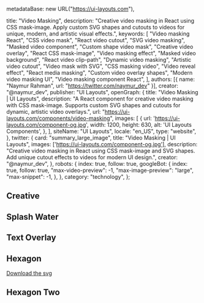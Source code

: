  metadataBase: new URL("https://ui-layouts.com"),

  title: "Video Masking",
  description:
    "Creative video masking in React using CSS mask-image. Apply custom SVG shapes and cutouts to videos for unique, modern, and artistic visual effects.",
  keywords: [
    "Video masking React",
    "CSS video mask",
    "React video cutout",
    "SVG video masking",
    "Masked video component",
    "Custom shape video mask",
    "Creative video overlay",
    "React CSS mask-image",
    "Video masking effect",
    "Masked video background",
    "React video clip-path",
    "Dynamic video masking",
    "Artistic video cutout",
    "Video mask with SVG",
    "CSS masking video",
    "Video reveal effect",
    "React media masking",
    "Custom video overlay shapes",
    "Modern video masking UI",
    "Video masking component React",
  ],
  authors: [{ name: "Naymur Rahman", url: "https://twitter.com/naymur_dev" }],
  creator: "@naymur_dev",
  publisher: "UI Layouts",
  openGraph: {
    title: "Video Masking | UI Layouts",
    description:
      "A React component for creative video masking with CSS mask-image. Supports custom SVG shapes and cutouts for dynamic, artistic video overlays.",
    url: "https://ui-layouts.com/components/video-masking",
    images: [
      {
        url: 'https://ui-layouts.com/component-og.jpg',
        width: 1200,
        height: 630,
        alt: 'UI Layouts Components',
      },
    ],
    siteName: "UI Layouts",
    locale: "en_US",
    type: "website",
  },
  twitter: {
    card: "summary_large_image",
    title: "Video Masking | UI Layouts",
    images: ['https://ui-layouts.com/component-og.jpg'],
    description:
      "Creative video masking in React using CSS mask-image and SVG shapes. Add unique cutout effects to videos for modern UI design.",
    creator: "@naymur_dev",
  },
  robots: {
    index: true,
    follow: true,
    googleBot: {
      index: true,
      follow: true,
      "max-video-preview": -1,
      "max-image-preview": "large",
      "max-snippet": -1,
    },
  },
  category: "technology",
};

## Creative

<ComponentCodePreview name='creative-videomasking' isFitheight />

## Splash Water

<ComponentCodePreview
  name='splashwater-videomasking'
  isFitheight
/>

## Text Overlay

<ComponentCodePreview
  name='textoverlay-videomasking'
  isFitheight
/>

## Hexagon

<ComponentCodePreview name='hexagon-videomasking'  isFitheight>

<a href='/hexagon.svg' download='hexagon.svg' className='underline italic'>
  <span>Download the svg</span>
</a>

</ComponentCodePreview>

## Hexagon Two

<ComponentCodePreview name='hexagon2-videomasking'  isFitheight />
